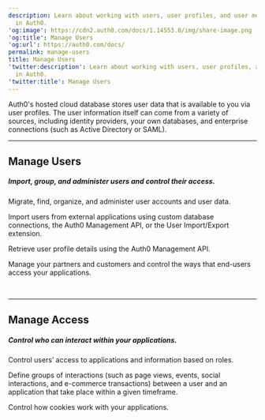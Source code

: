 ```yaml
---
description: Learn about working with users, user profiles, and user metadata
  in Auth0.
'og:image': https://cdn2.auth0.com/docs/1.14553.0/img/share-image.png
'og:title': Manage Users
'og:url': https://auth0.com/docs/
permalink: manage-users
title: Manage Users
'twitter:description': Learn about working with users, user profiles, and user metadata
  in Auth0.
'twitter:title': Manage Users
---
```


<AuthDocsPipeline activeId="manage-users"/>


Auth0's hosted cloud database stores user data that is available to you via user profiles. The user information itself can come from a variety of sources, including identity providers, your own databases, and enterprise connections (such as Active Directory or SAML).

---

## Manage Users

##### Import, group, and administer users and control their access.

<Card title="User Accounts" href="/manage-users/user-accounts">

Migrate, find, organize, and administer user accounts and user data.

</Card><Card title="User Migration" href="/manage-users/user-migration">

Import users from external applications using custom database connections, the Auth0 Management API, or the User Import/Export extension.

</Card><Card title="User Search" href="/manage-users/user-search">

Retrieve user profile details using the Auth0 Management API.

</Card><Card title="Organizations" href="/manage-users/organizations">

Manage your partners and customers and control the ways that end-users access your applications.

</Card>
<Card title="My Account API" href="/manage-users/my-account-api">&nbsp;</Card>

---

## Manage Access

##### Control who can interact within your applications.

<Card title="Access Control" href="/manage-users/access-control">

Control users’ access to applications and information based on roles.

</Card><Card title="Sessions" href="/manage-users/sessions">

Define groups of interactions (such as page views, events, social interactions, and e-commerce transactions) between a user and an application that take place within a given timeframe.

</Card><Card title="Cookies" href="/manage-users/cookies">

Control how cookies work with your applications.

</Card>